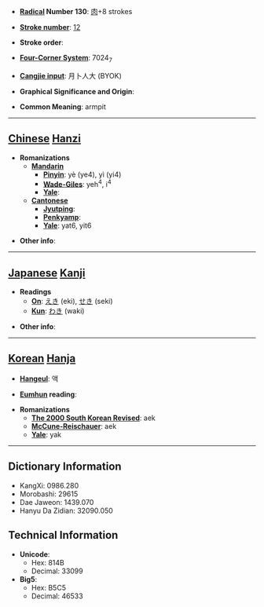 * '''[[Wiktionary:Chinese radical index| Radical]] Number 130''': [[Wiktionary:Chinese radical index 肉|肉]]+8 strokes

* '''[[Wiktionary:Chinese total strokes index|Stroke number]]''': [[Wiktionary:Chinese total strokes index 12|12]]

* '''Stroke order''': 

* '''[[Wiktionary:Chinese four corner index|Four-Corner System]]''': 7024<sub>7</sub>

* '''[[Wiktionary:Chinese Cangjie index|Cangjie input]]''': 月卜人大 (BYOK)

* '''Graphical Significance and Origin''': 

* '''Common Meaning''': armpit

----

== [[Chinese]] [[Hanzi]] ==

* '''Romanizations'''
** '''[[Mandarin]]'''
*** '''[[Pinyin]]''': yè (ye4), yì (yi4)
*** '''[[Wade-Giles]]''': yeh<sup>4</sup>, i<sup>4</sup>
*** '''[[Yale]]''': 
** '''[[Cantonese]]'''
*** '''[[Jyutping]]''':
*** '''[[Penkyamp]]''': 
*** '''[[Yale]]''': yat6, yit6

* '''Other info''': 

----

== [[Japanese]] [[Kanji]] ==

* '''Readings'''
** '''[[On]]''': [[えき]] (eki), [[せき]] (seki)
** '''[[Kun]]''': [[わき]] (waki)

* '''Other info''':  

----

== [[Korean]] [[Hanja]] ==

* '''[[Hangeul]]''': 액

* '''[[Eumhun]] reading''': 

* '''Romanizations'''
** '''[[The 2000 South Korean Revised Romanization|The 2000 South Korean Revised]]''': aek
** '''[[McCune-Reischauer]]''': aek
** '''[[Yale]]''': yak

----

== Dictionary Information ==

* KangXi: 0986.280
* Morobashi: 29615
* Dae Jaweon: 1439.070
* Hanyu Da Zidian: 32090.050

== Technical Information ==

* '''Unicode''':
** Hex: 814B
** Decimal: 33099
* '''Big5''':
** Hex: B5C5
** Decimal: 46533